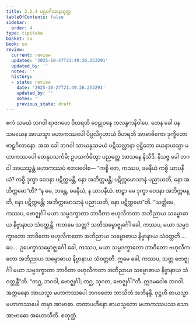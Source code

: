```yaml
---
title: 2.2.4 ပဌမဂိလာနသုတ္တ
tableOfContents: false
sidebar:
  order: 4
type: tipitaka
basket: su
book: sn
review:
  current: review
  updated: '2025-10-27T21:49:26.253291'
  updated_by: ''
  notes: ''
  history:
  - state: review
    date: '2025-10-27T21:49:26.253291'
    updated_by: ''
    notes: ''
    previous_state: draft
---
```



<ReviewStatus review={frontmatter.review} showDetails={true} />

<HypothesisAnnotation frontmatter={frontmatter} />

<DynamicBreadcrumb />

<Division number="195" book="sn" e="ch" v="18" p="307">

<Paragraph number="432" book="sn">
ဧကံ သမယံ ဘဂဝါ ရာဇဂဟေ ဝိဟရတိ ဝေဠုဝနေ ကလန္ဒကနိဝါပေ. တေန ခေါ ပန သမယေန အာယသ္မာ မဟာကဿပေါ ပိပ္ပလိဂုဟာယံ ဝိဟရတိ အာဗာဓိကော ဒုက္ခိတော ဗာဠှဂိလာနော. အထ ခေါ ဘဂဝါ သာယနှသမယံ ပဋိသလ္လာနာ ဝုဋ္ဌိတော ယေနာယသ္မာ မဟာကဿပေါ တေနုပသင်္ကမိ; ဥပသင်္ကမိတွာ ပညတ္တေ အာသနေ နိသီဒိ. နိသဇ္ဇ ခေါ ဘဂဝါ အာယသ္မန္တံ မဟာကဿပံ ဧတဒဝေါစ—
</Paragraph>

<Paragraph number="433" book="sn">
“ကစ္စိ တေ, ကဿပ, ခမနီယံ ကစ္စိ ယာပနီယံ? ကစ္စိ ဒုက္ခာ ဝေဒနာ ပဋိက္ကမန္တိ, နော အဘိက္ကမန္တိ; ပဋိက္ကမောသာနံ ပညာယတိ, နော အဘိက္ကမော”တိ? “န မေ, ဘန္တေ, ခမနီယံ, န ယာပနီယံ. ဗာဠှာ မေ ဒုက္ခာ ဝေဒနာ အဘိက္ကမန္တိ, နော ပဋိက္ကမန္တိ; အဘိက္ကမောသာနံ ပညာယတိ, နော ပဋိက္ကမော”တိ.
</Paragraph>

<Paragraph number="434" book="sn">
“သတ္တိမေ, ကဿပ, ဗောဇ္ဈင်္ဂါ မယာ သမ္မဒက္ခာတာ ဘာဝိတာ ဗဟုလီကတာ အဘိညာယ သမ္ဗောဓာယ နိဗ္ဗာနာယ သံဝတ္တန္တိ. ကတမေ သတ္တ? သတိသမ္ဗောဇ္ဈင်္ဂေါ ခေါ, ကဿပ, မယာ သမ္မဒက္ခာတော ဘာဝိတော ဗဟုလီကတော အဘိညာယ သမ္ဗောဓာယ နိဗ္ဗာနာယ သံဝတ္တတိ …ပေ…  ဥပေက္ခာသမ္ဗောဇ္ဈင်္ဂေါ ခေါ, ကဿပ, မယာ သမ္မဒက္ခာတော ဘာဝိတော ဗဟုလီကတော အဘိညာယ သမ္ဗောဓာယ နိဗ္ဗာနာယ သံဝတ္တတိ. ဣမေ ခေါ, ကဿပ, သတ္တ ဗောဇ္ဈင်္ဂါ မယာ သမ္မဒက္ခာတာ ဘာဝိတာ ဗဟုလီကတာ အဘိညာယ သမ္ဗောဓာယ နိဗ္ဗာနာယ သံဝတ္တန္တီ”တိ. “တဂ္ဃ, ဘဂဝါ, ဗောဇ္ဈင်္ဂါ; တဂ္ဃ, သုဂတ, ဗောဇ္ဈင်္ဂါ”တိ.
</Paragraph>

<Paragraph number="435" book="sn">
ဣဒမဝေါစ ဘဂဝါ. အတ္တမနော အာယသ္မာ မဟာကဿပေါ ဘဂဝတော ဘာသိတံ အဘိနန္ဒိ. ဝုဋ္ဌဟိ စာယသ္မာ မဟာကဿပေါ တမှာ အာဗာဓာ. တထာပဟီနော စာယသ္မတော မဟာကဿပဿ သော အာဗာဓော အဟောသီတိ.

</Paragraph>
</Division>

<Paragraph number="436" type="center" book="sn">
စတုတ္ထံ.
</Paragraph>